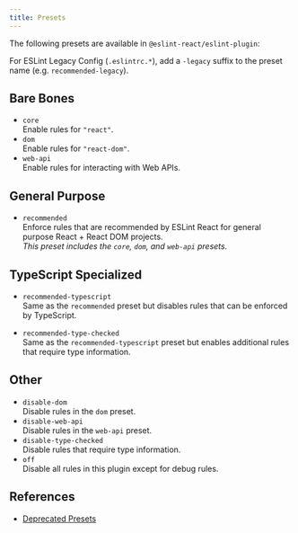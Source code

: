 ```yaml
---
title: Presets
---
```


The following presets are available in `@eslint-react/eslint-plugin`:

<Callout type="info">For ESLint Legacy Config (`.eslintrc.*`), add a `-legacy` suffix to the preset name (e.g. `recommended-legacy`).</Callout>

## Bare Bones

- `core`\
  Enable rules for `"react"`.
- `dom`\
  Enable rules for `"react-dom"`.
- `web-api`\
  Enable rules for interacting with Web APIs.

## General Purpose

- `recommended`\
  Enforce rules that are recommended by ESLint React for general purpose React + React DOM projects.\
  _This preset includes the `core`, `dom`, and `web-api` presets._

## TypeScript Specialized

- `recommended-typescript`\
  Same as the `recommended` preset but disables rules that can be enforced by TypeScript.

- `recommended-type-checked`\
  Same as the `recommended-typescript` preset but enables additional rules that require type information.

## Other
- `disable-dom`\
  Disable rules in the `dom` preset.
- `disable-web-api`\
  Disable rules in the `web-api` preset.
- `disable-type-checked`\
  Disable rules that require type information.
- `off`\
  Disable all rules in this plugin except for debug rules.

## References

- [Deprecated Presets](/docs/deprecated#presets)
